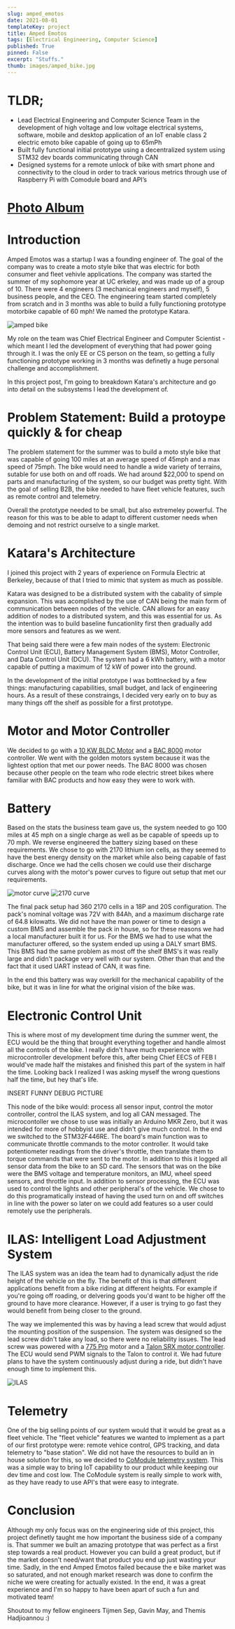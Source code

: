 ```yaml
---
slug: amped_emotos
date: 2021-08-01
templateKey: project
title: Amped Emotos
tags: [Electrical Engineering, Computer Science]
published: True
pinned: False
excerpt: "Stuffs."
thumb: images/amped_bike.jpg
---
```


# TLDR;

- Lead Electrical Engineering and Computer Science Team in the development of high voltage and low voltage electrical
systems, software, mobile and desktop application of an IoT enable class 2 electric emoto bike capable of going up to 65mPh
- Built fully functional initial prototype using a decentralized system using STM32 dev boards communicating through CAN
- Designed systems for a remote unlock of bike with smart phone and connectivity to the cloud in order to track various metrics
through use of Raspberry Pi with Comodule board and API’s

# [Photo Album](https://photos.app.goo.gl/cWPPMNzK5nw2ipwP8)

# Introduction

Amped Emotos was a startup I was a founding engineer of. The goal of the company was to create a moto style bike
that was electric for both consumer and fleet vehivle applications. The company was started the summer of my sophomore year at 
UC erkeley, and was made up of a group of 10. There were 4 engineers (3 mechanical engineers and myself), 5 business people, 
and the CEO. The engineering team started completely from scratch and in 3 months was able to build a fully functioning 
prototype motorbike capable of 60 mph! We named the prototype Katara.

![amped bike](./images/amped_bike.jpg)

My role on the team was Chief Electrical Engineer and Computer Scientist - which meant I led the development of everything 
that had power going through it. I was the only EE or CS person on the team, so getting a fully functioning prototype working 
in 3 months was definetly a huge personal challenge and accomplishment. 

In this project post, I'm going to breakdown Katara's architecture and go into detail on the subsystems I lead the development of.

# Problem Statement: Build a protoype quickly & for cheap

The problem statement for the summer was to build a moto style bike that was capable of going 100 miles at an average speed of 45mph and
a max speed of 75mph. The bike would need to handle a wide variety of terrains, sutable for use both on and off roads. We had around $22,000
to spend on parts and manufacturing of the system, so our budget was pretty tight. With the goal of selling B2B, the bike needed to have fleet
vehicle features, such as remote control and telemetry.

Overall the prototype needed to be small, but also extremeley powerful. The reason for this was to be able to adapt to different customer needs when 
demoing and not restrict ourselve to a single market. 

# Katara's Architecture

I joined this project with 2 years of experience on Formula Electric at Berkeley, because of that I tried to mimic that system 
as much as possible.

Katara was designed to be a distributed system with the cabality of simple expansion. This was acomplished by the use of CAN being
the main form of communication between nodes of the vehicle. CAN allows for an easy addition of nodes to a distributed system, and this
was essential for us. As the intention was to build baseline funcationlity first then gradually add more sensors and features as we went.

That being said there were a few main nodes of the system: Electronic Control Unit (ECU), Battery Management System (BMS), Motor Controller, 
and Data Control Unit (DCU). The system had a 6 kWh battery, with a motor capable of putting a maximum of 12 kW of power into the ground. 

In the development of the initial prototype I was bottlnecked by a few things: manufacturing capabilities, small budget, and 
lack of engineering hours. As a result of these constraings, I decided very early on to buy as many things off the shelf
as possible for a first prototype.

# Motor and Motor Controller

We decided to go with a [10 KW BLDC Motor](https://goldenmotor.bike/product/48-volt-10kw-bldc-motor-air-cooled/) and a 
[BAC 8000](https://www.acceleratedsystems.com/products/electric-motor-controllers/bac8000) motor controller. We went with the golden motors 
system because it was the lightest option that met our power needs. The BAC 8000 was chosen because other people on the team who rode 
electric street bikes where familiar with BAC products and how easy they were to work with.

# Battery

Based on the stats the business team gave us, the system needed to go 100 miles at 45 mph on a single charge as well as be capable of speeds up to 70 mph. 
We reverse engineered the battery sizing based on these requirements. We chose to go with 2170 lithium ion cells, as they seemed to have the best energy density 
on the market while also being capable of fast discharge. Once we had the cells chosen we could use their discharge curves along with the motor's power
curves to figure out setup that met our requirements. 

![motor curve](./images/motor_curve.png)
![2170 curve](./images/battery_curve.png)

The final pack setup had 360 2170 cells in a 18P and 20S configuration. The pack's nominal voltage was 72V with 84Ah, and a maximum discharge rate of 64.8 kilowatts.
We did not have the man power or time to design a custom BMS and assemble the pack in house, so for these reasons we had a local manufacturer built it for us. For the 
BMS we had to use what the manufacturer offered, so the system ended up using a DALY smart BMS. This BMS had the same problem as most off the shelf BMS's it was really 
large and didn't package very well with our system. Other than that and the fact that it used UART instead of CAN, it was fine. 

In the end this battery was way overkill for the mechanical capability of the bike, but it was in line for what the original vision of the bike was.

# Electronic Control Unit

This is where most of my development time during the summer went, the ECU would be the thing that brought everything together and handle almost all the controls of 
the bike. I really didn't have much experience with microcontroller development before this, after being Chief EECS of FEB I would've made half the mistakes and finished
this part of the system in half the time. Looking back I realized I was asking myself the wrong questions half the time, but hey that's life.

INSERT FUNNY DEBUG PICTURE

This node of the bike would: process all sensor input, control the motor controller, control the ILAS system, and log all CAN messaged. The microcontoller we chose to
use was initially an Arduino MKR Zero, but it was intended for more of hobbyist use and didn't give much control. In the end we switched to the STM32F446RE. The board's 
main function was to communicate throttle commands to the motor controller. It would take potentiometer readings from the driver's throttle, then translate them to torque 
commands that were sent to the motor. In addition to this it logged all sensor data from the bike to an SD card. The sensors that was on the bike were the BMS voltage 
and temperature monitors, an IMU, wheel speed sensors, and throttle input. In addition to sensor processing, the ECU was used to control the lights and other peripheral's 
of the vehicle. We chose to do this programatically instead of having the used turn on and off switches in line with the power so later on we could add features so a user
could remotely use the peripherals.

# ILAS: Intelligent Load Adjustment System

The ILAS system was an idea the team had to dynamically adjust the ride height of the vehicle on the fly. The benefit of this is that different applications
benefit from a bike riding at different heights. For example if you're going off roading, or delvering goods you'd want to be higher off the ground to have 
more clearance. However, if a user is trying to go fast they would benefit from being closer to the ground. 

The way we implemented this was by having a lead screw that would adjust the mounting position of the suspension. The system was designed so the lead screw 
didn't take any load, so there were no reliability issues. The lead screw was powered with a [775 Pro](https://motors.vex.com/vexpro-motors/775pro#sljv8tn) motor 
and a [Talon SRX motor controller](https://www.vexrobotics.com/217-8080.html). The ECU would send PWM signals to the Talon to control it. We had future plans 
to have the system continuously adjust during a ride, but didn't have enough time to implement this.

![ILAS](./images/ilas_1.jpg)

# Telemetry

One of the big selling points of our system would that it would be great as a fleet vehicle. The "fleet vehicle" features we wanted to implement as a part
of our first prototype were: remote vehice control, GPS tracking, and data telemetry to "base station". We did not have the resources to build an in house
solution for this, so we decided to [CoModule telemetry system](https://www.comodule.com/). This was a simple way to bring IoT capability to our product while 
keeping our dev time and cost low. The CoModule system is really simple to work with, as they have ready to use API's that were easy to integrate. 

# Conclusion

Although my only focus was on the engineering side of this project, this project definetly taught me how important the 
business side of a company is. That summer we built an amazing prototype that was perfect as a first step towards a real product.
However you can build a great product, but if the market doesn't need/want that product you end up just wasting your time. Sadly, in the
end Amped Emotos failed because the e bike market was so saturated, and not enough market research was done to confirm the niche
we were creating for actually existed. In the end, it was a great experience and I'm so happy to have been apart of such a fun and
motivated team! 

Shoutout to my fellow engineers Tijmen Sep, Gavin May, and Themis Hadjioannou :)
